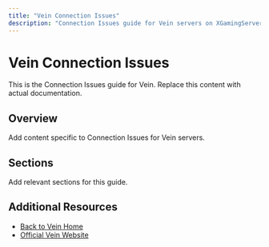 ```yaml
---
title: "Vein Connection Issues"
description: "Connection Issues guide for Vein servers on XGamingServer"
---
```


# Vein Connection Issues

This is the Connection Issues guide for Vein. Replace this content with actual documentation.

## Overview

Add content specific to Connection Issues for Vein servers.

## Sections

Add relevant sections for this guide.

## Additional Resources

- [Back to Vein Home](./index)
- [Official Vein Website](https://example.com)

